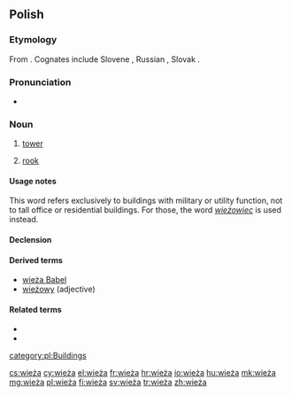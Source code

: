 ==Polish==

===Etymology===
From {{etyl|sla-pro|pl}} {{m|sla-pro|*věža}}. Cognates include Slovene {{term|veža||hallway|lang=sl}}, Russian {{term|вежа||caravan; tower|lang=ru}}, Slovak {{term|veža||tower|lang=sk}}.

===Pronunciation===
* {{audio|Pl-wieża.ogg|audio|lang=pl}}

===Noun===
{{pl-noun|f|dim=wieżyczka}}

# [[tower]]
# {{context|chess|lang=pl}} [[rook]]

====Usage notes====
This word refers exclusively to buildings with military or utility function, not to tall office or residential buildings. For those, the word ''[[wieżowiec]]'' is used instead.

====Declension====
{{pl-decl-noun-f}}

====Derived terms====
* [[wieża Babel]]
* [[wieżowy]] (adjective)

====Related terms====
* {{l|pl|wieżówka}}
* {{l|pl|wieżowiec}}

[[category:pl:Buildings]]

[[cs:wieża]]
[[cy:wieża]]
[[el:wieża]]
[[fr:wieża]]
[[hr:wieża]]
[[io:wieża]]
[[hu:wieża]]
[[mk:wieża]]
[[mg:wieża]]
[[pl:wieża]]
[[fi:wieża]]
[[sv:wieża]]
[[tr:wieża]]
[[zh:wieża]]